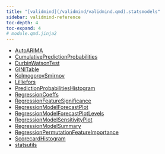 ```yaml
---
title: "[validmind](/validmind/validmind.qmd).statsmodels"
sidebar: validmind-reference
toc-depth: 4
toc-expand: 4
# module.qmd.jinja2
---
```


- [AutoARIMA](statsmodels/AutoARIMA.qmd)
- [CumulativePredictionProbabilities](statsmodels/CumulativePredictionProbabilities.qmd)
- [DurbinWatsonTest](statsmodels/DurbinWatsonTest.qmd)
- [GINITable](statsmodels/GINITable.qmd)
- [KolmogorovSmirnov](statsmodels/KolmogorovSmirnov.qmd)
- [Lilliefors](statsmodels/Lilliefors.qmd)
- [PredictionProbabilitiesHistogram](statsmodels/PredictionProbabilitiesHistogram.qmd)
- [RegressionCoeffs](statsmodels/RegressionCoeffs.qmd)
- [RegressionFeatureSignificance](statsmodels/RegressionFeatureSignificance.qmd)
- [RegressionModelForecastPlot](statsmodels/RegressionModelForecastPlot.qmd)
- [RegressionModelForecastPlotLevels](statsmodels/RegressionModelForecastPlotLevels.qmd)
- [RegressionModelSensitivityPlot](statsmodels/RegressionModelSensitivityPlot.qmd)
- [RegressionModelSummary](statsmodels/RegressionModelSummary.qmd)
- [RegressionPermutationFeatureImportance](statsmodels/RegressionPermutationFeatureImportance.qmd)
- [ScorecardHistogram](statsmodels/ScorecardHistogram.qmd)
- [statsutils](statsmodels/statsutils.qmd)
